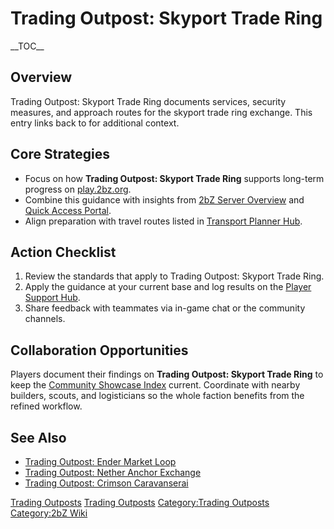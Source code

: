 {{Short description|Trading Outpost: Skyport Trade Ring documents services, security measures, and approach routes for the skyport trade ring exchange}}
= Trading Outpost: Skyport Trade Ring =
{{2bZ Navbox}}
__TOC__

== Overview ==
Trading Outpost: Skyport Trade Ring documents services, security measures, and approach
routes for the skyport trade ring exchange. This entry links back to [[Category:Trading
Outposts|Trading Outposts]] for additional context.

== Core Strategies ==
* Focus on how '''Trading Outpost: Skyport Trade Ring''' supports long-term progress on [[play.2bz.org]].
* Combine this guidance with insights from [[2bZ Server Overview]] and [[Quick Access Portal]].
* Align preparation with travel routes listed in [[Transport Planner Hub]].

== Action Checklist ==
# Review the [[Category:Trading Outposts|Trading Outposts]] standards that apply to Trading Outpost: Skyport Trade Ring.
# Apply the guidance at your current base and log results on the [[Player Support Hub]].
# Share feedback with teammates via in-game chat or the community channels.

== Collaboration Opportunities ==
Players document their findings on '''Trading Outpost: Skyport Trade Ring''' to keep the
[[Community Showcase Index]] current. Coordinate with nearby builders, scouts, and
logisticians so the whole faction benefits from the refined workflow.

== See Also ==
* [[Trading Outpost: Ender Market Loop]]
* [[Trading Outpost: Nether Anchor Exchange]]
* [[Trading Outpost: Crimson Caravanserai]]

[[Category:Trading Outposts]]
[[Category:2bZ Wiki]]
